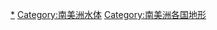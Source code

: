 {{Categories by country|nocat}}

[[Category:各國水體|*]]
[[Category:南美洲水体|Category:南美洲水体]]
[[Category:南美洲各国地形|Category:南美洲各国地形]]